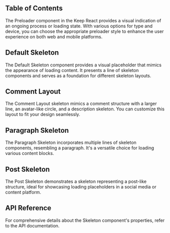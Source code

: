 


## Table of Contents

The Preloader component in the Keep React provides a visual indication of an ongoing process or loading state. With various options for type and device, you can choose the appropriate preloader style to enhance the user experience on both web and mobile platforms.

## Default Skeleton

The Default Skeleton component provides a visual placeholder that mimics the appearance of loading content. It presents a line of skeleton components and serves as a foundation for different skeleton layouts.

<CodeHighlightPreview code={DefaultSkeletonCode}>
  <DefaultSkeleton />
</CodeHighlightPreview>

## Comment Layout

The Comment Layout skeleton mimics a comment structure with a larger line, an avatar-like circle, and a description skeleton. You can customize this layout to fit your design seamlessly.

<CodeHighlightPreview code={CommentLayoutCode}>
  <CommentLayout />
</CodeHighlightPreview>

## Paragraph Skeleton

The Paragraph Skeleton incorporates multiple lines of skeleton components, resembling a paragraph. It's a versatile choice for loading various content blocks.

<CodeHighlightPreview code={ParagraphSkeletonCode}>
  <ParagraphSkeleton />
</CodeHighlightPreview>

## Post Skeleton

The Post Skeleton demonstrates a skeleton representing a post-like structure, ideal for showcasing loading placeholders in a social media or content platform.

<CodeHighlightPreview code={PostSkeletonCode}>
  <PostSkeleton />
</CodeHighlightPreview>

## API Reference

For comprehensive details about the Skeleton component's properties, refer to the API documentation.

<ComponentApi data={SkeletonApiData} />
